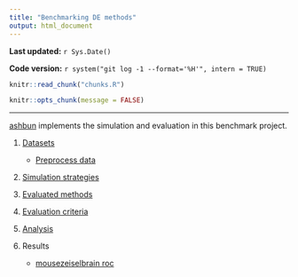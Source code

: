 ```yaml
---
title: "Benchmarking DE methods"
output: html_document
---
```


**Last updated:** `r Sys.Date()`

**Code version:** `r system("git log -1 --format='%H'", intern = TRUE)`

```r
knitr::read_chunk("chunks.R")
```

```r
knitr::opts_chunk(message = FALSE)
```

---

[ashbun](https://github.com/jhsiao999/ashbun) implements the simulation and evaluation in this benchmark project. 

1. [Datasets](benchmark-dataset.html)
    * [Preprocess data](data-preprocess.html)
    
2. [Simulation strategies](benchmark-simulation.html)

3. [Evaluated methods](benchmark-evaluatedMethods.html)

4. [Evaluation criteria](benchmark-criteria.html)

5. [Analysis](benchmark-analysis.html)
  
6. Results
    * [mousezeiselbrain roc](eval-roc.html)
  


